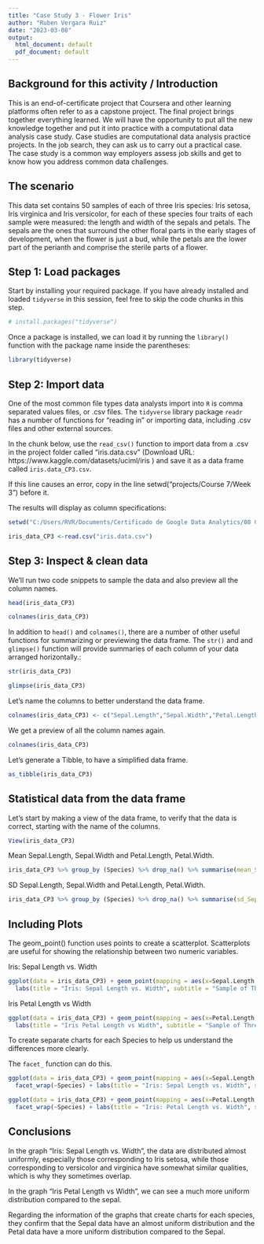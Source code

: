 ---
title: "Case Study 3 - Flower Iris"
author: "Ruben Vergara Ruiz"
date: "2023-03-08"
output:
  html_document: default
  pdf_document: default
---

## Background for this activity / Introduction

This is an end-of-certificate project that Coursera and other learning platforms often refer to as a capstone project. The final project brings together everything learned. We will have the opportunity to put all the new knowledge together and put it into practice with a computational data analysis case study. Case studies are computational data analysis practice projects. In the job search, they can ask us to carry out a practical case. The case study is a common way employers assess job skills and get to know how you address common data challenges.

## The scenario

This data set contains 50 samples of each of three Iris species: Iris setosa, Iris virginica and Iris versicolor, for each of these species four traits of each sample were measured: the length and width of the sepals and petals. The sepals are the ones that surround the other floral parts in the early stages of development, when the flower is just a bud, while the petals are the lower part of the perianth and comprise the sterile parts of a flower.

## Step 1: Load packages

Start by installing your required package. If you have already installed and loaded `tidyverse` in this session, feel free to skip the code chunks in this step.

```{r}
# install.packages("tidyverse")
```

Once a package is installed, we can load it by running the `library()` function with the package name inside the parentheses:

```{r}
library(tidyverse)
```

## Step 2: Import data

One of the most common file types data analysts import into `R` is comma separated values files, or .csv files. The `tidyverse` library package `readr` has a number of functions for "reading in" or importing data, including .csv files and other external sources. 

In the chunk below, use the `read_csv()` function to import data from a .csv in the project folder called "iris.data.csv" (Download URL: https://www.kaggle.com/datasets/uciml/iris ) and save it as a data frame called `iris.data_CP3.csv`. 

If this line causes an error, copy in the line setwd("projects/Course 7/Week 3") before it. 

The results will display as column specifications:

```{r}
setwd("C:/Users/RVR/Documents/Certificado de Google Data Analytics/08 Curso final de análisis computacional de datos de Google")
```

```{r}
iris_data_CP3 <-read.csv("iris.data.csv")
```

##  Step 3: Inspect & clean data

We'll run two code snippets to sample the data and also preview all the column names.

```{r}
head(iris_data_CP3)
```

```{r}
colnames(iris_data_CP3)
```

In addition to `head()` and `colnames()`, there are a number of other useful functions for summarizing or previewing the data frame. The `str()` and and `glimpse()` function will provide summaries of each column of your data arranged horizontally.:

```{r}
str(iris_data_CP3)
```

```{r}
glimpse(iris_data_CP3)
```

Let's name the columns to better understand the data frame.

```{r}
colnames(iris_data_CP3) <- c("Sepal.Length","Sepal.Width","Petal.Length","Petal.Width","Species")
```

We get a preview of all the column names again.

```{r}
colnames(iris_data_CP3)
```

Let's generate a Tibble, to have a simplified data frame.

```{r}
as_tibble(iris_data_CP3)
```

## Statistical data from the data frame

Let's start by making a view of the data frame, to verify that the data is correct, starting with the name of the columns.

```{r}
View(iris_data_CP3)
```

Mean Sepal.Length, Sepal.Width and Petal.Length, Petal.Width.

```{r}
iris_data_CP3 %>% group_by (Species) %>% drop_na() %>% summarise(mean_Sepal.Length=mean (Sepal.Length), mean_Sepal.Width=mean (Sepal.Width), mean_Petal.Length=mean (Petal.Length), mean_Petal.Width=mean (Petal.Width))
```

SD Sepal.Length, Sepal.Width and Petal.Length, Petal.Width.

```{r}
iris_data_CP3 %>% group_by (Species) %>% drop_na() %>% summarise(sd_Sepal.Length=sd (Sepal.Length), sd_Sepal.Width=sd (Sepal.Width), sd_Petal.Length=sd (Petal.Length), sd_Petal.Width=sd (Petal.Width))
```

## Including Plots

The geom_point() function uses points to create a scatterplot. Scatterplots are useful for showing the relationship between two numeric variables.

Iris: Sepal Length vs. Width

```{r}
ggplot(data = iris_data_CP3) + geom_point(mapping = aes(x=Sepal.Length,y=Sepal.Width,color=Species,shape=Species)) + 
  labs(title = "Iris: Sepal Length vs. Width", subtitle = "Sample of Three Iris Species", caption = "Data by UCI Machine Learning")
```

Iris Petal Length vs Width

```{r}
ggplot(data = iris_data_CP3) + geom_point(mapping = aes(x=Petal.Length,y=Petal.Width,color=Species,shape=Species)) + 
  labs(title = "Iris Petal Length vs Width", subtitle = "Sample of Three Iris Species", caption = "Data by UCI Machine Learning")
```

To create separate charts for each Species to help us understand the differences more clearly.

The `facet_` function can do this.

```{r}
ggplot(data = iris_data_CP3) + geom_point(mapping = aes(x=Sepal.Length,y=Sepal.Width,color=Species,shape=Species)) + 
  facet_wrap(~Species) + labs(title = "Iris: Sepal Length vs. Width", subtitle = "Sample of Three Iris Species", caption = "Data by UCI Machine Learning")
```


```{r}
ggplot(data = iris_data_CP3) + geom_point(mapping = aes(x=Petal.Length,y=Petal.Width,color=Species,shape=Species)) + 
  facet_wrap(~Species) + labs(title = "Iris: Petal Length vs. Width", subtitle = "Sample of Three Iris Species", caption = "Data by UCI Machine Learning")
```


## Conclusions

In the graph "Iris: Sepal Length vs. Width", the data are distributed almost uniformly, especially those corresponding to Iris setosa, while those corresponding to versicolor and virginica have somewhat similar qualities, which is why they sometimes overlap.

In the graph "Iris Petal Length vs Width", we can see a much more uniform distribution compared to the sepal.

Regarding the information of the graphs that create charts for each species, they confirm that the Sepal data have an almost uniform distribution and the Petal data have a more uniform distribution compared to the Sepal.





